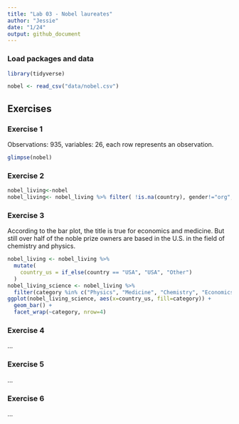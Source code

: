 ```yaml
---
title: "Lab 03 - Nobel laureates"
author: "Jessie"
date: "1/24"
output: github_document
---
```


### Load packages and data

```r
library(tidyverse) 
```

```r
nobel <- read_csv("data/nobel.csv")
```

## Exercises

### Exercise 1
Observations: 935, variables: 26, each row represents an observation.

```r
glimpse(nobel)
```
### Exercise 2
```r
nobel_living<-nobel
nobel_living<- nobel_living %>% filter( !is.na(country), gender!="org", is.na(died_date)) 
```

### Exercise 3
According to the bar plot, the title is true for economics and medicine. But still over half of the noble prize owners are based in the U.S. in the field of chemistry and physics.
```r
nobel_living <- nobel_living %>%
  mutate(
    country_us = if_else(country == "USA", "USA", "Other")
  )
nobel_living_science <- nobel_living %>%
  filter(category %in% c("Physics", "Medicine", "Chemistry", "Economics"))
ggplot(nobel_living_science, aes(x=country_us, fill=category)) + 
  geom_bar() +
  facet_wrap(~category, nrow=4)

```
### Exercise 4

...

### Exercise 5

...

### Exercise 6

...

